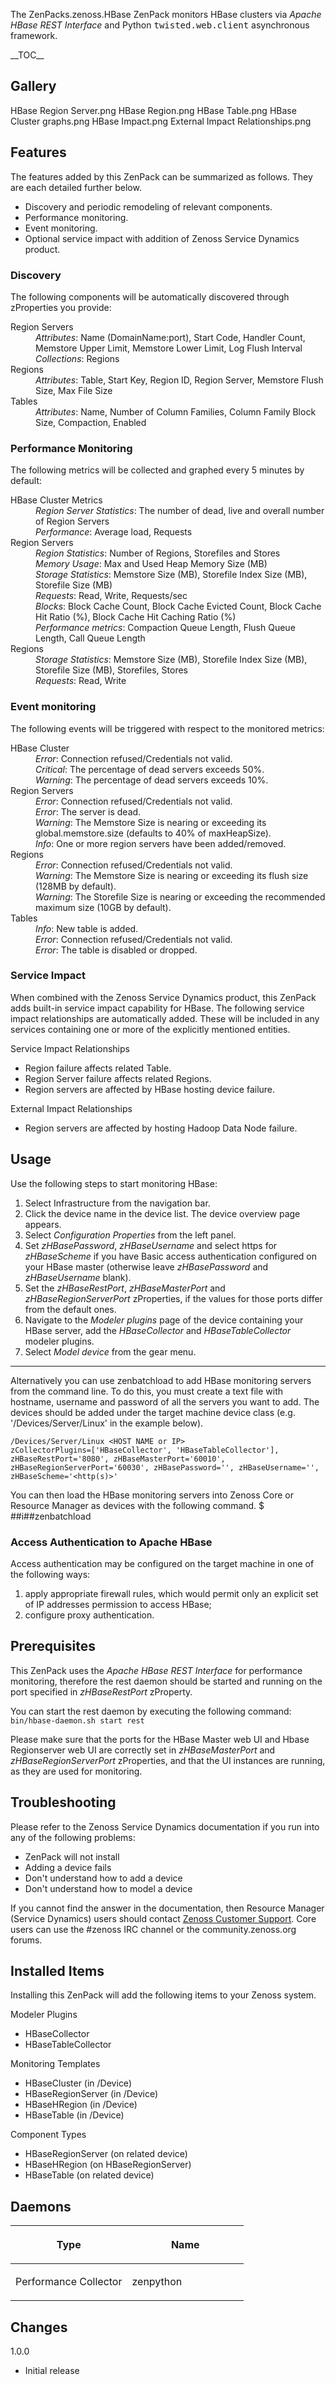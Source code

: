 {{ZenPack
|Summary=This ZenPack provides status and performance monitoring of HBase.
|Organization=Zenoss, Inc.
|ZenPack name=ZenPacks.zenoss.HBase
|Source URI=
|Releases={{Release
|Version=
|Tag=
|Release date=
|Compatible with=Zenoss Core 4.2.x, Zenoss Resource Manager 4.1.x, Zenoss Resource Manager 4.2.x
|Requires=PythonCollector
}}
|Devices=
|Applications={{Application
|Product Name=HBase
}}
|Integrations=
|DataAudits=
|Binaries=
|Flavor=
}}

The <span class="zenpack">ZenPacks.zenoss.HBase</span> ZenPack monitors HBase 
clusters via ''Apache HBase REST Interface'' and Python 
<samp class="ph codeph">twisted.web.client</samp> asynchronous framework.

__TOC__

== Gallery ==
<gallery widths=250px heights=127px>
HBase Region Server.png
HBase Region.png
HBase Table.png
HBase Cluster graphs.png
HBase Impact.png
External Impact Relationships.png
</gallery>

== Features ==
The features added by this ZenPack can be summarized as follows.
They are each detailed further below.
* Discovery and periodic remodeling of relevant components.
* Performance monitoring.
* Event monitoring.
* Optional service impact with addition of Zenoss Service Dynamics product.

=== Discovery ===
The following components will be automatically discovered through zProperties you provide:
; Region Servers
: ''Attributes'': Name (DomainName:port), Start Code, Handler Count, Memstore Upper Limit, Memstore Lower Limit, Log Flush Interval
: ''Collections'': Regions
; Regions
: ''Attributes'': Table, Start Key, Region ID, Region Server, Memstore Flush Size, Max File Size
; Tables
: ''Attributes'': Name, Number of Column Families, Column Family Block Size, Compaction, Enabled

=== Performance Monitoring ===
The following metrics will be collected and graphed every 5 minutes by default:
; HBase Cluster Metrics
: ''Region Server Statistics'': The number of dead, live and overall number of Region Servers
: ''Performance'': Average load, Requests
; Region Servers
: ''Region Statistics'': Number of Regions, Storefiles and Stores
: ''Memory Usage'': Max and Used Heap Memory Size (MB)
: ''Storage Statistics'': Memstore Size (MB), Storefile Index Size (MB), Storefile Size (MB)
: ''Requests'': Read, Write, Requests/sec
: ''Blocks'': Block Cache Count, Block Cache Evicted Count, Block Cache Hit Ratio (%), Block Cache Hit Caching Ratio (%)
: ''Performance metrics'': Compaction Queue Length, Flush Queue Length, Call Queue Length
; Regions
: ''Storage Statistics'': Memstore Size (MB), Storefile Index Size (MB), Storefile Size (MB), Storefiles, Stores
: ''Requests'': Read, Write

=== Event monitoring ===
The following events will be triggered with respect to the monitored metrics:
;HBase Cluster
: ''Error'': Connection refused/Credentials not valid.
: ''Critical'': The percentage of dead servers exceeds 50%.
: ''Warning'': The percentage of dead servers exceeds 10%.
; Region Servers
: ''Error'': Connection refused/Credentials not valid.
: ''Error'': The server is dead.
: ''Warning'': The Memstore Size is nearing or exceeding its global.memstore.size (defaults to 40% of maxHeapSize).
: ''Info'': One or more region servers have been added/removed.
; Regions
: ''Error'': Connection refused/Credentials not valid.
: ''Warning'': The Memstore Size is nearing or exceeding its flush size (128MB by default).
: ''Warning'': The Storefile Size is nearing or exceeding the recommended maximum size (10GB by default).
; Tables
: ''Info'': New table is added.
: ''Error'': Connection refused/Credentials not valid.
: ''Error'': The table is disabled or dropped.

=== Service Impact ===
When combined with the Zenoss Service Dynamics product, this ZenPack adds 
built-in service impact capability for HBase. The following service impact 
relationships are automatically added. These will be included in any services 
containing one or more of the explicitly mentioned entities.
;Service Impact Relationships
* Region failure affects related Table.
* Region Server failure affects related Regions.
* Region servers are affected by HBase hosting device  failure.
;External Impact Relationships
* Region servers are affected by hosting Hadoop Data Node failure.


== Usage ==
Use the following steps to start monitoring HBase:
# Select Infrastructure from the navigation bar.
# Click the device name in the device list. The device overview page appears.
# Select ''Configuration Properties'' from the left panel.
# Set ''zHBasePassword'', ''zHBaseUsername'' and select https for ''zHBaseScheme'' if you have Basic access authentication configured on your HBase master (otherwise leave ''zHBasePassword'' and ''zHBaseUsername'' blank).
# Set the ''zHBaseRestPort'', ''zHBaseMasterPort'' and ''zHBaseRegionServerPort'' zProperties, if the values for those ports differ from the default ones.
# Navigate to the ''Modeler plugins'' page of the device containing your HBase server, add the ''HBaseCollector'' and ''HBaseTableCollector'' modeler plugins.
# Select ''Model device'' from the gear menu.

----


Alternatively you can use zenbatchload to add HBase monitoring servers from the command line. 
To do this, you must create a text file with hostname, username and password of all the 
servers you want to add. The devices should be added under the target machine device class 
(e.g. '/Devices/Server/Linux' in the example below).

<syntaxhighlight lang="text">
/Devices/Server/Linux <HOST NAME or IP>
zCollectorPlugins=['HBaseCollector', 'HBaseTableCollector'], zHBaseRestPort='8080', zHBaseMasterPort='60010', zHBaseRegionServerPort='60030', zHBasePassword='', zHBaseUsername='', zHBaseScheme='<http(s)>'
</syntaxhighlight>

You can then load the HBase monitoring servers into Zenoss Core or Resource Manager as devices with the following command.
<console>
$ ##i##zenbatchload <filename>
</console> 

=== Access Authentication to Apache HBase ===
Access authentication may be configured on the target machine in one of the following ways:
# apply appropriate firewall rules, which would permit only an explicit set of IP addresses permission to access HBase;
# configure proxy authentication.

== Prerequisites ==
This ZenPack uses the ''Apache HBase REST Interface'' for performance monitoring,
therefore the rest daemon should be started and running on 
the port specified in ''zHBaseRestPort'' zProperty.

You can start the rest daemon by executing the following command:
<code>bin/hbase-daemon.sh start rest</code>

Please make sure that the ports for the HBase Master web UI and Hbase Regionserver web UI are correctly set in ''zHBaseMasterPort'' and ''zHBaseRegionServerPort'' zProperties, and that the UI instances are running, as they are used for monitoring.

== Troubleshooting ==
Please refer to the Zenoss Service Dynamics documentation if you run into 
any of the following problems:
* ZenPack will not install
* Adding a device fails
* Don't understand how to add a device
* Don't understand how to model a device
If you cannot find the answer in the documentation, then Resource Manager (Service Dynamics) 
users should contact [https://support.zenoss.com Zenoss Customer Support]. 
Core users can use the #zenoss IRC channel or the community.zenoss.org forums.

== Installed Items ==
Installing this ZenPack will add the following items to your Zenoss system.
;Modeler Plugins
* HBaseCollector
* HBaseTableCollector
;Monitoring Templates
* HBaseCluster (in /Device)
* HBaseRegionServer (in /Device)
* HBaseHRegion (in /Device)
* HBaseTable (in /Device)
;Component Types
* HBaseRegionServer (on related device)
* HBaseHRegion (on HBaseRegionServer)
* HBaseTable (on related device)

== Daemons ==
{| class="wikitable"
!width="50%"|Type
!width="50%"|Name
|-
|Performance Collector
|zenpython
|}

== Changes ==
;1.0.0
* Initial release

{{ZenPackFooter}}

